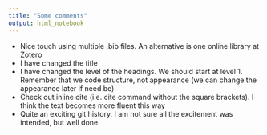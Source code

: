 ```yaml
---
title: "Some comments"
output: html_notebook
---
```


-   Nice touch using multiple .bib files. An alternative is one online library at Zotero
-   I have changed the title
-   I have changed the level of the headings. We should start at level 1. Remember that we code structure, not appearance (we can change the appearance later if need be)
-   Check out inline cite (i.e. cite command without the square brackets). I think the text becomes more fluent this way
-   Quite an exciting git history. I am not sure all the excitement was intended, but well done.
